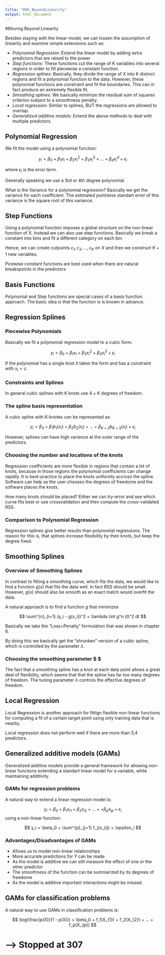 ```yaml
---
title: "006_BeyondLinearity"
output: html_document
---
```


#Moving Beyond Linearity

Besides staying with the linear model, we can lossen the assumption of linearity and examine simple extensions such as:

* *Polynomial Regression:* Extend the linear model by adding extra predictors that are raised to the power
* *Step functions:* These functions cut the range of K variables into several regions in order to fill piecewise a constant function.
* *Regression splines:* Basically, they divide the range of X into K distinct regions and fit a polynomial function to the data. However, these polynomial functions are constraint and fit the boundaries. This can in fact produce an extremely flexible fit.
* *Smoothing splines:* We basically minimize the residual sum of squares criterion subject to a smoothness penalty.
* *Local regression:* Similar to splines, BUT the regressions are allowed to overlap.
* *Generalized additive models:* Extend the above methods to deal with multiple predictors.

## Polynomial Regression

We fit the model using a polynomial function:

$$
y_i = \beta_0 + \beta_1x_i + \beta_2x_i^2 + \beta_3x_i^3 + ... + \beta_dx_i^d + \epsilon_i
$$

where $\epsilon_i$ is the error term.

Generally speaking we use a 3rd or 4th degree polynomial.

What is the Variance for a polynomial regression? Basically we get the variance for each coefficient. The estimated pointwise standart error of this variance is the square root of this variance. 

## Step Functions

Using a polynomial function imposes a global structure on the non-linear function of X. Instead we can also use step functions. Basically we break a constant into bins and fit a different category on each bin.

Hence, we can create cutpoints $c_1,c_2, ..., c_K$ on $X$ and then we construct $K+1$ new variables.

Picewise constant functions are best used when there are natural breakspoints in the predictors

## Basis Functions

Polynomial and Step functions are special cases of a basis function approach. The basic idea is that the function is is known in advance. 

## Regression Splines

### Piecewise Polynomials

Basically we fit a polynomial regression model to a cubic form:

$$
y_i = \beta_0 + \beta_1x_i + \beta_2x_i^2 + \beta_3x_i^3 + \epsilon_i
$$

If the polynomial has a single knot it takes the form and has a constraint with $x_i < c$.

### Constraints and Splines

In general cubic splines with $K$ knots use $4 + K$ degrees of freedom.

### The spline basis representation

A cubic spline with K-knotes can be represented as:

$$
y_i = \beta_0 + \beta_1b_1(x_i) + \beta_2b_2(x_i) + ... + \beta_{K+3}b_{K+3}(x_i) + \epsilon_i
$$

However, splines can have high variance at the outer range of the predictors.

### Choosing the number and locations of the knots

Regression coefficients are more flexible in regions that contain a lot of knots, because in those regions the polynomial coefficients can change rapidly. It is best-practice to place the knots uniformly accross the spline. Software can help as the user chooses the degrees of freedome and the software places the knots. 

How many knots should be placed?
Either we can try-error and see which curve fits best or use crossvalidation and then compute the cross-validated RSS. 

### Comparison to Polynomial Regression

Regression splines give better results than polynomial regressions. The reason for this is, that splines increase flexibility by their knots, but keep the degree fixed.

## Smoothing Splines

### Overview of Smoothing Splines

In contrast to fitting a smoothing curve, which fits the data, we would like to find a function $g(x)$ that fits the data well. In fact $RSS$ should be small. However, $g(x)$ should also be smooth as an exact match would overfit the data. 

A natural approach is to find a function $g$ that minimizes

$$
\sum^{n}_{i=1} (y_i - g(x_i))^2 + \lambda \int g^n (t)^2 dt
$$

Basically we take the "Loss+Penalty" formulation that was shown in chapter 6. 

By doing this we basically get the "shrunken" version of a cubic spline, which is controlled by the parameter $\lambda$.

### Choosing the smoothing parameter $ \lambda $

The fact that a smoothing spline has a knot at each data point allows a great deal of flexibility, which seems that that the spline has far too many degrees of freedom. The tuning parameter $\lambda$ controls the effective degrees of freedom.   

## Local Regression

Local Regression is another approach for fittign flexible non-linear functions for computing a fit of a certain target point using only training data that is nearby. 

Local regression does not perform well if there are more than 3,4 predictors. 

## Generalized additive models (GAMs)

Generalized additive models provide a general framework for allowing non-linear functions extending a standart linear model for a variable, while maintaining additivity. 

### GAMs for regression problems

A natural way to extend a linear regression model is:

$$
y_i = \beta_0 + \beta_1x_{i1} + \beta_2x_{i2} + ... +  + \beta_px_{ip} + \epsilon_i
$$
using a non-linear function:

$$
y_i = \beta_0 + \sum^{p}_{j=1} f_j(x_{ij} + \epsilon_i
$$

### Advantages/Disadvantages of GAMs

+ Allows us to model non-linear relationships
+ More accurate predictions for $Y$ can be made
+ As the model is additive we can still measure the effect of one or the other predictor
+ The smoothness of the function can be summarized by its degrees of freedome
- As the model is additive important interactions might be missed.

## GAMs for classification problems

A natural way to use GAMs in classification problems is:

$$
\log(\frac{p(X)}{1 - p(X)}) = \beta_0 + f_1(X_{1}) + f_2(X_{2}) + ... + f_p(X_{p})
$$

# --> Stopped at 307